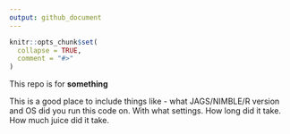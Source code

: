 ```yaml
---
output: github_document
---
```


<!-- README.md is generated from README.Rmd. Please edit that file -->

```r
knitr::opts_chunk$set(
  collapse = TRUE,
  comment = "#>"
)
```

This repo is for **something**

This is a good place to include things like - what JAGS/NIMBLE/R version and OS did you run this code on. With what settings. How long did it take. How much juice did it take. 
